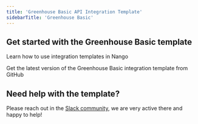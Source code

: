 ```yaml
---
title: 'Greenhouse Basic API Integration Template'
sidebarTitle: 'Greenhouse Basic'
---
```


## Get started with the Greenhouse Basic template

<Card title="How to use integration templates"
      href="/understand/concepts/templates"
      icon="book-open">
    Learn how to use integration templates in Nango
</Card>

<Card title="Get the Greenhouse Basic template"
      href="https://github.com/NangoHQ/nango/tree/master/integration-templates/greenhouse-basic"
      icon="github">
    Get the latest version of the Greenhouse Basic integration template from GitHub
</Card>

## Need help with the template?
Please reach out in the [Slack community](https://nango.dev/slack), we are very active there and happy to help!